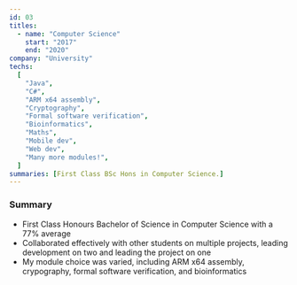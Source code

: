 ```yaml
---
id: 03
titles:
  - name: "Computer Science"
    start: "2017"
    end: "2020"
company: "University"
techs:
  [
    "Java",
    "C#",
    "ARM x64 assembly",
    "Cryptography",
    "Formal software verification",
    "Bioinformatics",
    "Maths",
    "Mobile dev",
    "Web dev",
    "Many more modules!",
  ]
summaries: [First Class BSc Hons in Computer Science.]
---
```


### Summary

- First Class Honours Bachelor of Science in Computer Science with a 77% average
- Collaborated effectively with other students on multiple projects, leading development on two and leading the project on one
- My module choice was varied, including ARM x64 assembly, crypography, formal software verification, and bioinformatics
